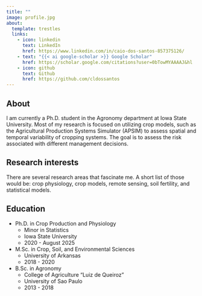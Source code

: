 ```yaml
---
title: ""
image: profile.jpg
about:
  template: trestles
  links:
    - icon: linkedin
      text: LinkedIn
      href: https://www.linkedin.com/in/caio-dos-santos-857375126/
    - text: "{{< ai google-scholar >}} Google Scholar"
      href: https://scholar.google.com/citations?user=0bTowMYAAAAJ&hl
    - icon: github
      text: Github
      href: https://github.com/cldossantos
---
```


## About

I am currently a Ph.D. student in the Agronomy department at Iowa State University. Most of my research is focused on utilizing crop models, such as the Agricultural Production Systems Simulator (APSIM) to assess spatial and temporal variability of cropping systems. The goal is to assess the risk associated with different management decisions.

## Research interests

There are several research areas that fascinate me. A short list of those would be: crop physiology, crop models, remote sensing, soil fertility, and statistical models.

## Education

-   Ph.D. in Crop Production and Physiology  
    - Minor in Statistics 
    - Iowa State University 
    - 2020 - August 2025

-   M.Sc. in Crop, Soil, and Environmental Sciences 
    - University of Arkansas
    - 2018 - 2020

-   B.Sc. in Agronomy 
    - College of Agriculture "Luiz de Queiroz"
    - University of Sao Paulo
    - 2013 - 2018

